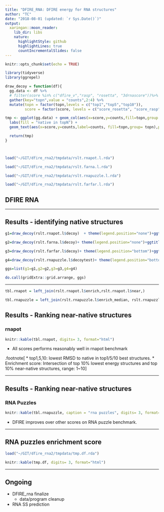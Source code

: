 ```yaml
---
title: "DFIRE_RNA: DFIRE energy for RNA structures"
author: "TC"
date: "2018-08-01 (updated: `r Sys.Date()`)"
output:
  xaringan::moon_reader:
    lib_dir: libs
    nature:
      highlightStyle: github
      highlightLines: true
      countIncrementalSlides: false
---
```


```r
knitr::opts_chunk$set(echo = TRUE)
```


```r

library(tidyverse)
library(ggrepel)

draw_decoy = function(df){
  gg.data <- df %>% 
  # filter(score %in% c("dfire_v","rasp", "rosetta", "3drnascore"))%>% 
  gather(key="topn",value = "counts",2:4) %>%
  mutate(topn = factor(topn,levels = c("top1","top5","top10")),
         score = factor(score, levels = c("score_rosetta", "score_rasp", "score_3drna", "score_dfire")))

tmp <- ggplot(gg.data) + geom_col(aes(x=score,y=counts,fill=topn,group = topn),position = "dodge") +
  labs(fill = "native in topN") +
  geom_text(aes(x=score,y=counts,label=counts, fill=topn,group= topn),position = position_dodge(width = 0.9))

  return(tmp)
}




```


```r
load("~/GIT/dfire_rna2/tmpdata/rslt.rnapot.l.rda")

load("~/GIT/dfire_rna2/tmpdata/rslt.farna.l.rda")

load("~/GIT/dfire_rna2/tmpdata/rslt.rnapuzzle.l.rda")

load("~/GIT/dfire_rna2/tmpdata/rslt.farfar.l.rda")
```


## DFIRE RNA



---

## Results - identifying native structures


```r



g1=draw_decoy(rslt.rnapot.l$decoy)  + theme(legend.position="none")+ggtitle("rnapot")

g2=draw_decoy(rslt.farna.l$decoy)+ theme(legend.position="none")+ggtitle("farna")

g3=draw_decoy(rslt.farfar.l$decoy)+ theme(legend.position="bottom")+ggtitle("farfar")

g4=draw_decoy(rslt.rnapuzzle.l$decoytest)+ theme(legend.position="bottom")+ggtitle("RNA puzzles")

ggs=list(g1=g1,g2=g2,g3=g3,g4=g4)

do.call(gridExtra::grid.arrange, ggs)
```


---

```r
tbl.rnapot = left_join(rslt.rnapot.l$enrich,rslt.rnapot.l$near,)

tbl.rnapuzzle = left_join(rslt.rnapuzzle.l$enrich_median, rslt.rnapuzzle.l$nearrank_median)

```


## Results - Ranking near-native structures

### rnapot



```r
knitr::kable(tbl.rnapot, digits= 3, format="html")

```

- All scores performs reasonably well in rnapot benchmark

.footnote[
* top1,5,10: lowest RMSD to native in top1/5/10 best structures.
* Enrichment score: Intersection of top 10% lowest energy structures and top 10% near-native structures, range: 1~10
]


---

## Results - Ranking near-native structures

### RNA Puzzles
```r




knitr::kable(tbl.rnapuzzle, caption = "rna puzzles", digits= 3, format="html")


```

- DFIRE improves over other scores on RNA puzzle benchmark.

---

## RNA puzzles enrichment score

```r
load("~/GIT/dfire_rna2/tmpdata/tmp.df.rda")

knitr::kable(tmp.df, digits= 3, format="html")
```

---

## Ongoing

- DFIRE_rna finalize
    - data/program cleanup

- RNA SS prediction
